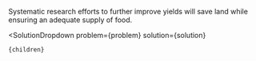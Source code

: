 

Systematic research efforts to further improve yields will save land while ensuring an adequate supply of food.

  <SolutionDropdown 
    problem={problem} 
    solution={solution}
  >
    {children}
  </SolutionDropdown>